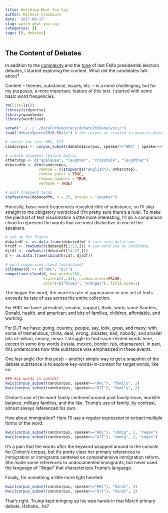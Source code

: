 ```yaml
---
title: Watching What You Say
author: Michele Claibourn
date: '2017-09-17'
slug: watch-what-you-say
categories: []
tags: [R, debates]
---
```


## The Content of Debates

In addition to the [complexity](../../14/2017-09-14-debate-watch/) and the [tone](../../14/2017-09-14-do-you-hear-what-i-hear/) of last Fall's presidential election debates, I started exploring the content. What did the candidates talk about?

Content -- themes, substance, issues, etc.  -- is a more challenging, but for my purposes, a more important, feature of this text. I started with some basic word frequencies.
```r
rm(list=ls())
library(tidyverse)
library(quanteda)
library(wordcloud)

setwd("../../../dataForDemocracy/debate2016analysis/")
load("debateSpeech2016.RData") # the corpus as created in acquire_debates.R

# subset for just HRC, DJT
candcorpus <- corpus_subset(debate16corpus, speaker=="HRC" | speaker=="DJT")

# create document feature matrix
otherStop <- c("applause", "laughter", "crosstalk", "laughther")
debatedfm <- dfm(candcorpus, 
               remove = c(stopwords("english"), otherStop),
               remove_punct = TRUE,
               remove_numbers = TRUE,
               verbose = TRUE)

# most frequent terms
topfeatures(debatedfm, n = 25, groups = "speaker")
```
Honestly, basic word frequencies revealed little of substance, so I'll skip straight to the obligatory wordcloud (I'm pretty sure there's a rule). To make the piechart of text visualization a little more interesting, I'll do a comparison cloud to represent the words that are most distinctive to one of the speakers.
```r
# set up for figure
debatedf <- as.data.frame(debatedfm) # turn into dataframe
hrcdf <- rowSums(t(debatedf[1:13,])) # sum word use by candidate
djtdf <- rowSums(t(debatedf[14:27,]))
d <- as.data.frame(cbind(hrcdf, djtdf))

# word comparison cloud (wordcloud)
colnames(d) <- c("HRC", "DJT")
comparison.cloud(d, max.words=200, 
                 scale=c(4,.33), random.order=FALSE, 
                 colors=c("blue3", "orange3"), title.size=1)
```
The bigger the word, the more its rate of appearance in one set of texts exceeds its rate of use across the entire collection. 

For HRC we have: president, senator, support, think, work; some Sanders, Donald, health, and american; and bits of families, children, affordable, and working.

For DJT we have: going, country, people, say, look, great, and many; with some of tremendous, china, deal, wrong, disaster, bad, nobody; and smaller bits of million, money, mean. I struggle to find issue-related words here, except in some tiny words
(russia, mexico, border, isis, obamacare). In part, this underscores how little substance was emphasized in these events.

One last angle (for this post) -- another simple way to get a snapshot of the debate substance is to explore key-words-in-context for target words, like so:
```r
### key words in context
kwic(corpus_subset(candcorpus, speaker=="HRC"), "family", 2)
kwic(corpus_subset(candcorpus, speaker=="DJT"), "family", 2)
```
Clinton's use of the word family centered around paid family leave, worklife balance, military families, and the like. Trump's use of family, by contrast, almost always referenced his own.

How about immigration? Here I'll use a regular expression to extract multiple forms of the word.
```r
kwic(corpus_subset(candcorpus, speaker=="HRC"), "immig", 2, "regex")
kwic(corpus_subset(candcorpus, speaker=="DJT"), "immig", 2, "regex")
```
It's a pain that the words after the keyword wrapped around in the console for Clinton's corpus, but it's pretty clear her primary references to immigration or immigrants centered on comprehensive immigration reform. She made some references to undocumented immigrants, but never used the language of "illegal" that characterizes Trump's language.

Finally, for something a little more light hearted:
```r
kwic(corpus_subset(candcorpus, speaker=="HRC"), "hands", 3)
kwic(corpus_subset(candcorpus, speaker=="DJT"), "hands", 3)
```
That's right. Trump kept bringing up his wee hands in that March primary debate. Hahaha...ha?